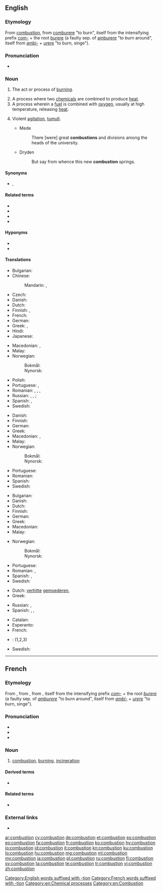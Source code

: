 {{also|combustión}}
==English==
{{wikipedia}}

===Etymology===
From {{etyl|fro|en}} [[#French|combustion]], from [[comburere]] "to burn", itself from the intensifying prefix [[com-]] + the root [[burere]] (a faulty sep. of [[amburere]] "to burn around", itself from [[ambi-]] + [[urere]] "to burn, singe").

===Pronunciation===
* {{audio|en-us-combustion.ogg|Audio (US)|lang=en}}

===Noun===
{{en-noun|~}}

# {{lb|en|chemistry}} The act or process of [[burn]]ing.
# A process where two [[chemical]]s are combined to produce [[heat]].
# A process wherein a [[fuel]] is combined with [[oxygen]], usually at high temperature, releasing [[heat]].
# {{lb|en|figuratively}} Violent [[agitation]], [[tumult]].
#* Mede
#*: There [were] great '''combustions''' and divisions among the heads of the university.
#* Dryden
#*: But say from whence this new '''combustion''' springs.

====Synonyms====
* {{sense|act or process of burning}} {{l|en|incineration}}, {{l|en|cremation}}

====Related terms====
* {{l|en|combustible}}
* {{l|en|combustive}}
* {{l|en|combustor}}
* {{l|en|spontaneous combustion}}

====Hyponyms====
* {{l|en|deflagration}}
* {{l|en|detonation}}

====Translations====
{{trans-top|the act or process of burning}}
* Bulgarian: {{t|bg|горене|n}}
* Chinese:
*: Mandarin: {{t+|cmn|燃燒|sc=Hani}}, {{t+|cmn|燃烧|tr=ránshāo|sc=Hani}}
* Czech: {{t+|cs|spalování|n}}
* Danish: {{t|da|forbrænding|c}}
* Dutch: {{t+|nl|verbranding|f}}
* Finnish: {{t+|fi|palaminen}}, {{t|fi|palamisreaktio}}
* French: {{t+|fr|combustion}}
* German: {{t+|de|Verbrennung|f}}
* Greek: {{t+|el|καύση|f}}, {{t+|el|ανάφλεξη|f}}
* Hindi: {{t-needed|hi}}
* Japanese: {{t|ja|燃焼|tr=ねんしょう, nenshō|sc=Jpan}}
{{trans-mid}}
* Macedonian: {{t|mk|согорување|n}}, {{t|mk|горење|n}}
* Malay: {{t|ms|pembakaran}}
* Norwegian:
*: Bokmål: {{t+|nb|forbrenning|m|f}}
*: Nynorsk: {{t|nn|forbrenning|f}}
* Polish: {{t+|pl|spalanie|n}}
* Portuguese: {{t+|pt|combustão|f}}, {{t+|pt|queima|f}}
* Romanian: {{t+|ro|combustie|f}}, {{t|ro|combustii|f-p}}, {{t+|ro|ardere|f}}, {{t|ro|arderi|f-p}}
* Russian: {{t+|ru|горе́ние|n}}, {{t+|ru|сгора́ние|n}}, {{t+|ru|возгора́ние|n}} {{qualifier|process}}; {{t+|ru|сжига́ние|n}} {{qualifier|act}}
* Spanish: {{t+|es|combustión|f}}, {{t+|es|quemado|m}}
* Swedish: {{t+|sv|förbränning|c}}
{{trans-bottom}}

{{trans-top|similar process where two chemicals are combined}}
* Danish: {{t|da|forbrænding|c}}
* Finnish: {{t+|fi|palaminen}}
* German: {{t+|de|Verbrennung|f}}
* Greek: {{t+|el|καύση|f}}
* Macedonian: {{t|mk|согорување|n}}, {{t|mk|палење|n}}
* Malay: {{t|ms|pembakaran}}
* Norwegian:
*: Bokmål: {{t+|nb|forbrenning|m|f}}
*: Nynorsk: {{t|nn|forbrenning|f}}
{{trans-mid}}
* Portuguese: {{t+|pt|combustão|f}}
* Romanian: {{t+|ro|ardere|f}}
* Spanish: {{t+|es|reacción química|f}}
* Swedish: {{t+|sv|förbränning|c}}
{{trans-bottom}}

{{trans-top|process wherein a fuel is combined with oxygen}}
* Bulgarian: {{t|bg|изгаряне|n}}
* Danish: {{t|da|forbrænding|c}}
* Dutch: {{t+|nl|verbranding|f}}
* Finnish: {{t+|fi|palaminen}}
* German: {{t+|de|Verbrennung|f}}
* Greek: {{t+|el|καύση|f}}
* Macedonian: {{t|mk|согорување|n}}
* Malay: {{t|ms|pembakaran}}
{{trans-mid}}
* Norwegian:
*: Bokmål: {{t+|nb|forbrenning|m|f}}
*: Nynorsk: {{t|nn|forbrenning|f}}
* Portuguese: {{t+|pt|combustão|f}}
* Romanian: {{t+|ro|ardere|f}}, {{t+|ro|oxidare|f}}
* Spanish: {{t+|es|combustión|f}}, {{t+|es|oxidación|f}}
* Swedish: {{t+|sv|förbränning|c}}
{{trans-bottom}}

{{trans-top|violent agitation, commotion}}
* Dutch: [[verhitte]] [[gemoederen]], {{t+|nl|commotie}}
* Greek: {{t+|el|ανάφλεξη|f}}
{{trans-mid}}
* Russian: {{t+|ru|возбужде́ние|n}}, {{t+|ru|волне́ние|n}}
* Spanish: {{t+|es|revuelta|f}}, {{t+|es|tumulto|m}}, {{t+|es|vorágine|f}}
{{trans-bottom}}

{{checktrans-top}}
* Catalan: {{t-check|ca|combustió|f}}
* Esperanto: {{t-check|eo|brulado}}
* French: {{t-check|fr|combustion}}
{{trans-mid}}
* {{ttbc|it}}: {{t-check|it|combustione|f}} (1,2,3)
* Swedish: {{t-check|sv|förbränning}}
{{trans-bottom}}

[[Category:English words suffixed with -tion]]

----

==French==

===Etymology===
From {{etyl|fro|fr}} {{m|fro|combustion}}, from {{etyl|la|fr}} {{m|la|combustio}}, from {{m|la|comburere||to burn}}, itself from the intensifying prefix ''[[com-]]'' + the root ''[[burere]]'' (a faulty sep. of ''[[amburere]]'' "to burn around", itself from ''[[ambi-]]'' + ''[[urere]]'' "to burn, singe").

===Pronunciation===
* {{IPA|/kɔ̃.bys.tjɔ̃/|lang=fr}}
* {{homophones|combustions|lang=fr}}
* {{hyphenation|com|bus|tion|lang=fr}}

===Noun===
{{fr-noun|f}}

# [[#English|combustion]], [[burning]], [[incineration]]

====Derived terms====
* {{l|fr|combustible}}

====Related terms====
* {{l|fr|comburant}}

===External links===
* {{R:TLFi}}

[[Category:French words suffixed with -tion]]
[[Category:en:Chemical processes]]
[[Category:en:Combustion]]

[[ar:combustion]]
[[cy:combustion]]
[[de:combustion]]
[[et:combustion]]
[[es:combustion]]
[[eo:combustion]]
[[fa:combustion]]
[[fr:combustion]]
[[ko:combustion]]
[[hy:combustion]]
[[io:combustion]]
[[id:combustion]]
[[it:combustion]]
[[kn:combustion]]
[[ku:combustion]]
[[lo:combustion]]
[[hu:combustion]]
[[mg:combustion]]
[[ml:combustion]]
[[my:combustion]]
[[ja:combustion]]
[[pl:combustion]]
[[ru:combustion]]
[[fi:combustion]]
[[sv:combustion]]
[[ta:combustion]]
[[te:combustion]]
[[tr:combustion]]
[[vi:combustion]]
[[zh:combustion]]